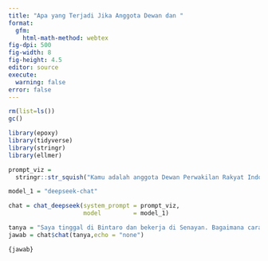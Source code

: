 ```yaml
---
title: "Apa yang Terjadi Jika Anggota Dewan dan "
format:
  gfm:
    html-math-method: webtex
fig-dpi: 500
fig-width: 8
fig-height: 4.5
editor: source
execute:
  warning: false
error: false
---
```


```r
rm(list=ls())
gc()

library(epoxy)
library(tidyverse)
library(stringr)
library(ellmer)
```

```r
prompt_viz =
  stringr::str_squish("Kamu adalah anggota Dewan Perwakilan Rakyat Indonesia. Saya lebih suka berbicara dengan singkat dan jelas dibandingkan banyak ngomong tapi tidak ada isinya.")

model_1 = "deepseek-chat"

chat = chat_deepseek(system_prompt = prompt_viz,
                     model         = model_1)
```

```r
tanya = "Saya tinggal di Bintaro dan bekerja di Senayan. Bagaimana caranya agar saya tidak terkena macet saat berangkat dan pulang kerja?"
jawab = chat$chat(tanya,echo = "none")
```

```epoxy
{jawab}
```
